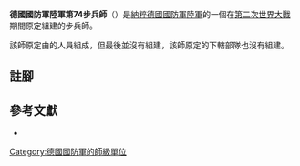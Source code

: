 {{Infobox military unit
|unit_name = 德國國防軍陸軍第74步兵師
|image =
|image_size =
|caption =
|country = {{flag|Nazi Germany}}
|size = [[师_(军队)|師]]
|branch = [[納粹德國陸軍|陸軍]]
|type = [[步兵|步兵]]
|dates = 1944年
|command_structure=
|garrison =
|nickname =
|motto =
|colors =
|march =
|mascot =
|battles =
|notable_commanders =
}}

'''德國國防軍陸軍第74步兵師'''（{{lang-de|'''74. Infanterie-Division'''}}）是[[納粹德國|納粹德國]][[德國國防軍|國防軍]][[納粹德國陸軍|陸軍]]的一個在[[第二次世界大戰|第二次世界大戰]]期間原定組建的步兵師{{cfn|Mitcham|y=2007}}。

該師原定由{{Link-de|米洛維茨步兵師|Infanterie-Division Milowitz|米洛維茨步兵師}}的人員組成，但最後並沒有組建，該師原定的下轄部隊也沒有組建。

== 註腳 ==
{{reflist}}

== 參考文獻 ==
* {{Cite book|last=Mitcham |first=Samuel W., Jr.|author-link=Samuel W. Mitcham|title=German Order of Battle, Volume One: 1st – 290th Infantry Divisions in WWII|year=2007|publisher=Stackpole Books|location=PA; United States of America|isbn=978-0-8117-3416-5|ref={{sfnRef|Mitcham|y=2007}}}}

{{mil-stub}}
{{德國國防軍陸軍的步兵師}}
[[Category:德國國防軍的師級單位|Category:德國國防軍的師級單位]]